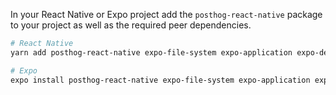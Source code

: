In your React Native or Expo project add the `posthog-react-native` package to your project as well as the required peer dependencies.

```bash
# React Native
yarn add posthog-react-native expo-file-system expo-application expo-device expo-localization

# Expo
expo install posthog-react-native expo-file-system expo-application expo-device expo-localization
```
